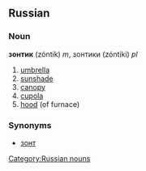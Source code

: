 ==Russian==
===Noun===
'''зонтик''' (zóntik) ''m'', зонтики (zóntiki) ''pl''

#[[umbrella]]
#[[sunshade]]
#[[canopy]]
#[[cupola]]
#[[hood]] (of furnace)

===Synonyms===
*[[зонт]]

[[Category:Russian nouns]]